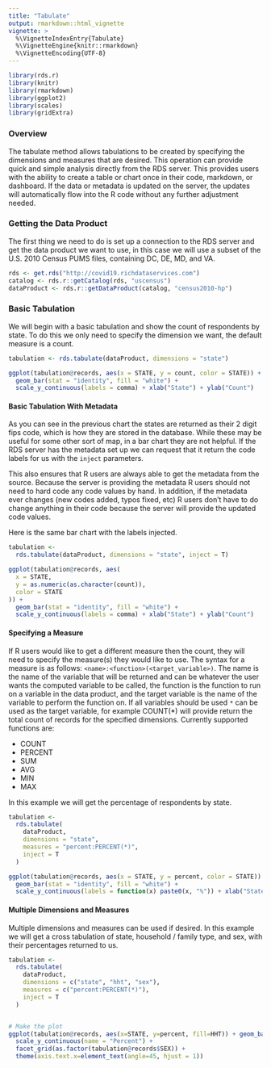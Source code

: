 ```yaml
---
title: "Tabulate"
output: rmarkdown::html_vignette
vignette: >
  %\VignetteIndexEntry{Tabulate}
  %\VignetteEngine{knitr::rmarkdown}
  %\VignetteEncoding{UTF-8}
---
```


<style>
  table {
     width: 100%;
  }
</style>

```r
library(rds.r)
library(knitr)
library(rmarkdown)
library(ggplot2)
library(scales)
library(gridExtra)
```
### Overview 

The tabulate method allows tabulations to be created by specifying the dimensions and measures that are desired. This operation can provide quick and simple analysis directly from the RDS server. This provides users with the ability to create a table or chart once in their code, markdown, or dashboard. If the data or metadata is updated on the server, the updates will automatically flow into the R code without any further adjustment needed. 

### Getting the Data Product

The first thing we need to do is set up a connection to the RDS server and get the data product we want to use, in this case we will use a subset of the U.S. 2010 Census PUMS files, containing DC, DE, MD, and VA.

```r
rds <- get.rds("http://covid19.richdataservices.com")
catalog <- rds.r::getCatalog(rds, "uscensus")
dataProduct <- rds.r::getDataProduct(catalog, "census2010-hp")
```

### Basic Tabulation 

We will begin with a basic tabulation and show the count of respondents by state. To do this we only need to specify the dimension we want, the default measure is a count.

```r
tabulation <- rds.tabulate(dataProduct, dimensions = "state")

ggplot(tabulation@records, aes(x = STATE, y = count, color = STATE)) +
  geom_bar(stat = "identity", fill = "white") + 
  scale_y_continuous(labels = comma) + xlab("State") + ylab("Count")
```

#### Basic Tabulation With Metadata

As you can see in the previous chart the states are returned as their 2 digit fips code, which is how they are stored in the database. While these may be useful for some other sort of map, in a bar chart they are not helpful. If the RDS server has the metadata set up we can request that it return the code labels for us with the `inject` parameters. 

This also ensures that R users are always able to get the metadata from the source. Because the server is providing the metadata R users should not need to hard code any code values by hand. In addition, if the metadata ever changes (new codes added, typos fixed, etc) R users don't have to do change anything in their code because the server will provide the updated code values. 

Here is the same bar chart with the labels injected. 

```r
tabulation <-
  rds.tabulate(dataProduct, dimensions = "state", inject = T)

ggplot(tabulation@records, aes(
  x = STATE,
  y = as.numeric(as.character(count)),
  color = STATE
)) +
  geom_bar(stat = "identity", fill = "white") + 
  scale_y_continuous(labels = comma) + xlab("State") + ylab("Count")
```

#### Specifying a Measure

If R users would like to get a different measure then the count, they will need to specify the measure(s) they would like to use. The syntax for a measure is as follows: `<name>:<function>(<target_variable>)`. The name is the name of the variable that will be returned and can be whatever the user wants the computed variable to be called, the function is the function to run on a variable in the data product, and the target variable is the name of the variable to perform the function on. If all variables should be used `*` can be used as the target variable, for example COUNT(*) will provide return the total count of records for the specified dimensions. Currently supported functions are:
 
- COUNT
- PERCENT
- SUM
- AVG
- MIN
- MAX

In this example we will get the percentage of respondents by state.

```r
tabulation <-
  rds.tabulate(
    dataProduct,
    dimensions = "state",
    measures = "percent:PERCENT(*)",
    inject = T
  )

ggplot(tabulation@records, aes(x = STATE, y = percent, color = STATE)) +
  geom_bar(stat = "identity", fill = "white") + 
  scale_y_continuous(labels = function(x) paste0(x, "%")) + xlab("State") + ylab("Percent of Respondents")
```

#### Multiple Dimensions and Measures

Multiple dimensions and measures can be used if desired. In this example we will get a cross tabulation of state, household / family type, and sex, with their percentages returned to us. 

```r
tabulation <-
  rds.tabulate(
    dataProduct,
    dimensions = c("state", "hht", "sex"),
    measures = c("percent:PERCENT(*)"),
    inject = T
  )


# Make the plot
ggplot(tabulation@records, aes(x=STATE, y=percent, fill=HHT)) + geom_bar(stat="identity") +
  scale_y_continuous(name = "Percent") + 
  facet_grid(as.factor(tabulation@records$SEX)) +
  theme(axis.text.x=element_text(angle=45, hjust = 1))

```

